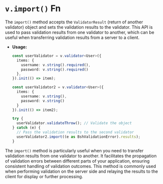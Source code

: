 # `v.import()` Fn

The `import()` method accepts the `ValidatorResult` (return of another validator) object and sets the validation results to the validator. This API is used to pass validation results from one validator to another, which can be useful when transferring validation results from a server to a client.

- **Usage:**
  ```typescript
  const userValidator = v.validator<User>({
    items: {
      username: v.string().required(),
      password: v.string().required()
    },
  }).init(() => item);

  const userValidator2 = v.validator<User>({
    items: {
      username: v.string(),
      password: v.string()
    }
  }).init(() => item2);

  try {
    userValidator.validateThrow(); // Validate the object
  } catch (e) {
    // Pass the validation results to the second validator
    userValidator2.import((e as BshValidationError).results);
  }
  ```

The `import()` method is particularly useful when you need to transfer validation results from one validator to another. It facilitates the propagation of validation errors between different parts of your application, ensuring consistent handling of validation outcomes. This method is commonly used when performing validation on the server side and relaying the results to the client for display or further processing.
